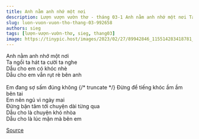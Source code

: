 ```yaml
---
title: Anh nằm anh nhớ một nơi
description: Lượn vượn vườn thơ - tháng 03-1 Anh nằm anh nhớ một nơi Ta ngồi ta hát ta cười ta nghe
slug: luon-vuon-vuon-tho-thang-03-992658
authors: sieg
tags: [lượn-vượn-vườn-thơ, sieg, thang03]
image: https://tinypic.host/images/2023/02/27/89942846_115514283418781_2607443884845826048_n.th.jpg
---
```


Anh nằm anh nhớ một nơi\
Ta ngồi ta hát ta cười ta nghe\
Dẫu cho em có khóc nhè\
Dẫu cho em vẫn rụt rè bên anh\
\
Em đang sợ sấm đúng không
{/* truncate */}
Đừng để tiếng khóc ầm ầm bên tai\
Em nên ngủ vì ngày mai\
Đừng bận tâm tới chuyện dài từng qua\
Dẫu cho là chuyện khó nhòa\
Dẫu cho là lúc mặn mà bên em

[Source](https://www.facebook.com/ape.poem/posts/pfbid02nxNc7aP7aGMbCxU9LkJbosACyeX6LsbbvJ6x5X13qUmLD3poTUfV5LjRWx7TgkfZl)
